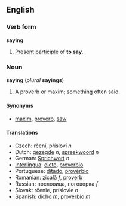 ==English==
===Verb form===
'''saying'''

#[[Present participle]] of '''to [[say]]'''.

===Noun===
'''saying''' (''plural'' '''sayings''')

#A proverb or maxim; something often said.

====Synonyms====
*[[maxim]], [[proverb]], [[saw]]

====Translations====
*Czech:  rčení, přísloví  ''n''
*Dutch: [[gezegde]] ''n'', [[spreekwoord]] ''n''
*German: [[Sprichwort]] ''n''
*[[Interlingua]]: [[dicto]], [[proverbio]]
*Portuguese: [[ditado]], [[provérbio]]
*Romanian: [[zicală]] ''f'', [[proverb]] 
*Russian:  пoслoвицa,  пoгoвoркa  ''f''
*Slovak:  rčenie,  príslovie  ''n''
*Spanish: [[dicho]] ''m'', [[proverbio]] ''m''